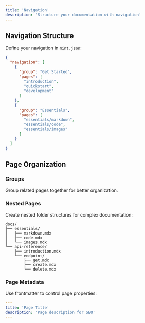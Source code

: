 ```yaml
---
title: 'Navigation'
description: 'Structure your documentation with navigation'
---
```


## Navigation Structure

Define your navigation in `mint.json`:

```json
{
  "navigation": [
    {
      "group": "Get Started",
      "pages": [
        "introduction",
        "quickstart",
        "development"
      ]
    },
    {
      "group": "Essentials",
      "pages": [
        "essentials/markdown",
        "essentials/code",
        "essentials/images"
      ]
    }
  ]
}
```

## Page Organization

### Groups

Group related pages together for better organization.

### Nested Pages

Create nested folder structures for complex documentation:

```
docs/
├── essentials/
│   ├── markdown.mdx
│   ├── code.mdx
│   └── images.mdx
└── api-reference/
    ├── introduction.mdx
    └── endpoint/
        ├── get.mdx
        ├── create.mdx
        └── delete.mdx
```

### Page Metadata

Use frontmatter to control page properties:

```yaml
---
title: 'Page Title'
description: 'Page description for SEO'
---
```